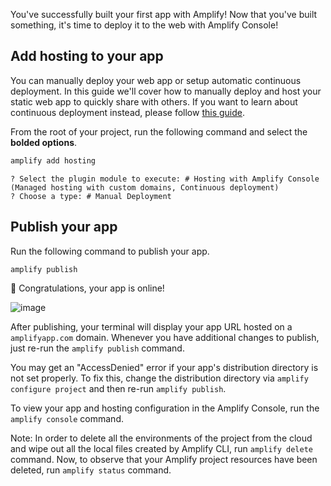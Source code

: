 You've successfully built your first app with Amplify! Now that you've built something, it's time to deploy it to the web with Amplify Console!

## Add hosting to your app
You can manually deploy your web app or setup automatic continuous deployment. In this guide we'll cover how to manually deploy and host your static web app to quickly share with others. If you want to learn about continuous deployment instead, please follow [this guide](https://docs.aws.amazon.com/amplify/latest/userguide/multi-environments.html#standard).

From the root of your project, run the following command and select the **bolded options**. 
```bash
amplify add hosting
```

```console
? Select the plugin module to execute: # Hosting with Amplify Console (Managed hosting with custom domains, Continuous deployment)
? Choose a type: # Manual Deployment
```

## Publish your app

Run the following command to publish your app.

```bash
amplify publish
```

👏 Congratulations, your app is online!

![image](/images/browser-published-updated.png)

After publishing, your terminal will display your app URL hosted on a `amplifyapp.com` domain. Whenever you have additional changes to publish, just re-run the `amplify publish` command.

You may get an "AccessDenied" error if your app's distribution directory is not set properly. To fix this, change the distribution directory via `amplify configure project` and then re-run `amplify publish`.

To view your app and hosting configuration in the Amplify Console, run the `amplify console` command.

Note: In order to delete all the environments of the project from the cloud and wipe out all the local files created by Amplify CLI, run `amplify delete` command. Now, to observe that your Amplify project resources have been deleted, run `amplify status` command.